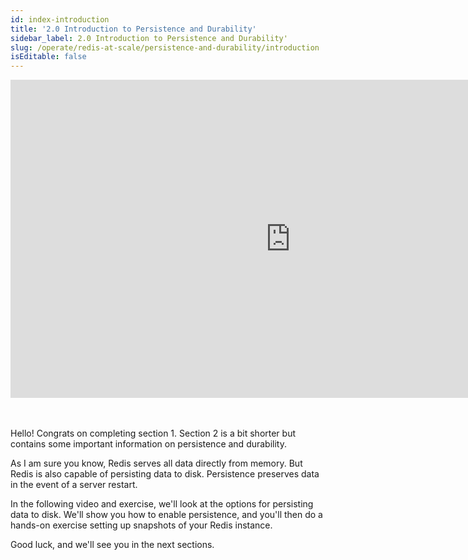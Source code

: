 ```yaml
---
id: index-introduction
title: '2.0 Introduction to Persistence and Durability'
sidebar_label: 2.0 Introduction to Persistence and Durability'
slug: /operate/redis-at-scale/persistence-and-durability/introduction
isEditable: false
---
```



<div align="center">
<iframe width="896" height="509" src="https://www.youtube.com/embed/FzXp4CkxgzU" title="YouTube video player" frameborder="0" allow="accelerometer; autoplay; clipboard-write; encrypted-media; gyroscope; picture-in-picture" allowfullscreen></iframe>
</div>
<br />
<br />
<p>Hello! Congrats on completing section 1. Section 2 is a bit shorter but contains some important information on persistence and durability.</p>

As I am sure you know, Redis serves all data directly from memory. But Redis is also capable of persisting data to disk. Persistence preserves data in the event of a server restart. 

In the following video and exercise, we'll look at the options for persisting data to disk. We'll show you how to enable persistence, and you'll then do a hands-on exercise setting up snapshots of your Redis instance.

Good luck, and we'll see you in the next sections.
